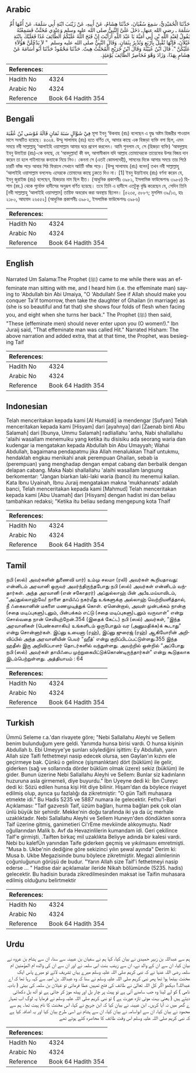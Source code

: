 ## Arabic


<div dir="rtl" lang="ar" style={{fontSize:'larger',backgroundColor:'#f8f9fa',padding:20}}>
حَدَّثَنَا الْحُمَيْدِيُّ، سَمِعَ سُفْيَانَ، حَدَّثَنَا هِشَامٌ، عَنْ أَبِيهِ، عَنْ زَيْنَبَ ابْنَةِ أَبِي سَلَمَةَ، عَنْ أُمِّهَا أُمِّ سَلَمَةَ ـ رضى الله عنها ـ دَخَلَ عَلَىَّ النَّبِيُّ صلى الله عليه وسلم وَعِنْدِي مُخَنَّثٌ فَسَمِعْتُهُ يَقُولُ لِعَبْدِ اللَّهِ بْنِ أَبِي أُمَيَّةَ يَا عَبْدَ اللَّهِ أَرَأَيْتَ إِنْ فَتَحَ اللَّهُ عَلَيْكُمُ الطَّائِفَ غَدًا فَعَلَيْكَ بِابْنَةِ غَيْلاَنَ، فَإِنَّهَا تُقْبِلُ بِأَرْبَعٍ وَتُدْبِرُ بِثَمَانٍ‏.‏ وَقَالَ النَّبِيُّ صلى الله عليه وسلم ‏ "‏ لاَ يَدْخُلَنَّ هَؤُلاَءِ عَلَيْكُنَّ ‏"‏‏.‏ قَالَ ابْنُ عُيَيْنَةَ وَقَالَ ابْنُ جُرَيْجٍ الْمُخَنَّثُ هِيتٌ‏.‏ حَدَّثَنَا مَحْمُودٌ حَدَّثَنَا أَبُو أُسَامَةَ عَنْ هِشَامٍ بِهَذَا، وَزَادَ وَهْوَ مُحَاصِرٌ الطَّائِفَ يَوْمَئِذٍ‏.‏
</div>
<div style={{backgroundColor:'#f8f9fa',padding:20, marginBottom: 10}}><table> <thead> <tr> <th>References:</th> <th></th> </tr> </thead> <tbody><tr><td>Hadith No</td><td>4324</td></tr><tr><td>Arabic No</td><td>4324</td></tr><tr><td>Reference</td><td>Book 64 Hadith 354</td></tr></tbody></table></div>

## Bengali


<div dir="ltr" lang="bn" style={{fontSize:'larger',backgroundColor:'#f8f9fa',padding:20}}>
فِيْ شَوَّالٍ سَنَةَ ثَمَانٍ قَالَهُ مُوْسَى بْنُ عُقْبَةَ মূসা ইবনু ‘উকবাহ (রাঃ) বলেছেন এ যুদ্ধ অষ্টম হিজরীর শাওয়াল মাসে সংঘটিত হয়েছে। ৪৩২৪. উম্মু সালামাহ (রাঃ) হতে বর্ণিত যে, আমার কাছে এক হিজড়া ব্যক্তি বসা ছিল, এমন সময়ে নবী সাল্লাল্লাহু ‘আলাইহি ওয়াসাল্লাম আমার ঘরে প্রবেশ করলেন। আমি শুনলাম যে, সে (হিজড়া ব্যক্তি) ‘আবদুল্লাহ ইবনু উমাইয়া (রাঃ)-কে বলছে, হে ‘আবদুল্লাহ! কী বল, আগামীকাল যদি আল্লাহ তোমাদেরকে তায়েফের উপর বিজয় দান করেন তা হলে গাইলানের কন্যাকে নিয়ে নিও। কেননা সে (এতই কোমলদেহী), সামনের দিকে আসার সময়ে তার পিঠে চারটি ভাঁজ পড়ে আবার পিঠ ফিরালে সেখানে আটটি ভাঁজ পড়ে। [উম্মু সালামাহ (রাঃ) বলেন] তখন নবী সাল্লাল্লাহু ‘আলাইহি ওয়াসাল্লাম বললেনঃ এদেরকে তোমাদের কাছে ঢুকতে দিও না। [1] ইবনু উয়াইনাহ (রাঃ) বর্ণনা করেন যে, ইবনু জুরাইজ (রাঃ) বলেছেন, হিজড়ার নাম ছিল হীত। (আধুনিক প্রকাশনীঃ ৩৯৮১, ইসলামিক ফাউন্ডেশনঃ ৩৯৮৫) হিশাম (রহ.) থেকে পূর্বোক্ত হাদীসের অনুরূপ বর্ণিত হয়েছে। তবে তিনি এ হাদীসে এতটুকু বৃদ্ধি করেছেন যে, সেদিন তিনি [নবী সাল্লাল্লাহু ‘আলাইহি ওয়াসাল্লাম] তায়িফ অবরোধ করা অবস্থায় ছিলেন। [৫২৩৫, ৫৮৮৭; মুসলিম ৩৯/১৩, হাঃ ২১৮০, আহমাদ ২৬৫৫২] (আধুনিক প্রকাশনীঃ ৩৯৮২, ইসলামিক ফাউন্ডেশনঃ ৩৯৮৬)
</div>
<div style={{backgroundColor:'#f8f9fa',padding:20, marginBottom: 10}}><table> <thead> <tr> <th>References:</th> <th></th> </tr> </thead> <tbody><tr><td>Hadith No</td><td>4324</td></tr><tr><td>Arabic No</td><td>4324</td></tr><tr><td>Reference</td><td>Book 64 Hadith 354</td></tr></tbody></table></div>

## English


<div dir="ltr" lang="en" style={{fontSize:'larger',backgroundColor:'#f8f9fa',padding:20}}>
Narrated Um Salama:The Prophet (ﷺ) came to me while there was an effeminate man sitting with me, and I heard him (i.e. the effeminate man) saying to 'Abdullah bin Abi Umaiya, "O 'Abdullah! See if Allah should make you conquer Ta'if tomorrow, then take the daughter of Ghailan (in marriage) as (she is so beautiful and fat that) she shows four folds of flesh when facing you, and eight when she turns her back." The Prophet (ﷺ) then said, "These (effeminate men) should never enter upon you (O women!)." Ibn Juraij said, "That effeminate man was called Hit." Narrated Hisham: The above narration and added extra, that at that time, the Prophet, was besieging Taif
</div>
<div style={{backgroundColor:'#f8f9fa',padding:20, marginBottom: 10}}><table> <thead> <tr> <th>References:</th> <th></th> </tr> </thead> <tbody><tr><td>Hadith No</td><td>4324</td></tr><tr><td>Arabic No</td><td>4324</td></tr><tr><td>Reference</td><td>Book 64 Hadith 354</td></tr></tbody></table></div>

## Indonesian


<div dir="ltr" lang="id" style={{fontSize:'larger',backgroundColor:'#f8f9fa',padding:20}}>
Telah menceritakan kepada kami [Al Humaidi] ia mendengar [Sufyan] Telah menceritakan kepada kami [Hisyam] dari [ayahnya] dari [Zaenab binti Abu Salamah] dari [Ibunya, Ummu Salamah] radliallahu 'anha, Nabi shallallahu 'alaihi wasallam menemuiku yang ketika itu disisiku ada seorang waria dan kudengar ia mengatakan kepada Abdullah bin Abu Umayyah; Wahai Abdullah, bagaimana pendapatmu jika Allah menalukkan Thaif untukmu, hendaklah engkau menikahi anak perempuan Ghailan, sebab ia (perempuan) yang menghadap dengan empat cabang dan berbalik dengan delapan cabang. Maka Nabi shallallahu 'alaihi wasallam langsung berkomentar: "Jangan biarkan laki-laki waria (banci) itu menemui kalian. Kata Ibnu Uyainah, Ibnu Juraij mengatakan makna 'mukhannats' adalah banci, Telah menceritakan kepada kami [Mahmud] Telah menceritakan kepada kami [Abu Usamah] dari [Hisyam] dengan hadist ini dan beliau tambahkan redaksi; "Ketika itu beliau sedang mengepung kota Thaif
</div>
<div style={{backgroundColor:'#f8f9fa',padding:20, marginBottom: 10}}><table> <thead> <tr> <th>References:</th> <th></th> </tr> </thead> <tbody><tr><td>Hadith No</td><td>4324</td></tr><tr><td>Arabic No</td><td>4324</td></tr><tr><td>Reference</td><td>Book 64 Hadith 354</td></tr></tbody></table></div>

## Tamil


<div dir="ltr" lang="ta" style={{fontSize:'larger',backgroundColor:'#f8f9fa',padding:20}}>
நபி (ஸல்) அவர்களின் துணைவி யார்) உம்மு சலமா (ரலி) அவர்கள் கூறியதாவது: என்னிடம் அரவானி ஒருவர் அமர்ந்திருந்தபோது நபி (ஸல்) அவர்கள் என்னிடம் வந்தார்கள். அந்த அரவானி (என் சகோதரர்) அப்துல்லாஹ் பின் அபீஉமய்யாவிடம், “அப்துல்லாஹ்வே! நாளை தாயிஃப் நகர்மீது உங்களுக்கு அல்லாஹ் வெற்றியளித்தால், நீ ஃகைலானின் மகளை மணமுடித்துக் கொள். ஏனென்றால், அவள் முன்பக்கம் நான்கு (சதை மடிப்புகளு)டனும், பின்பக்கம் எட்டு (சதை மடிப்புகளு)டனும் வருவாள்” என்று சொல்வதை நான் செவியுற்றேன்.354 (இதைக் கேட்ட) நபி (ஸல்) அவர்கள், “இந்த அரவானிகள் (பெண்களாகிய) உங்களிடம் ஒருபோதும் வர (அனுமதிக்க)க் கூடாது” என்று சொன்னார்கள். இப்னு உயைனா (ரஹ்), இப்னு ஜுரைஜ் (ரஹ்) ஆகியோரின் அறிவிப்பில் அந்த அரவானியின் பெயர் “ஹீத்' என்று குறிப்பிடப்பட்டுள்ளது.355 இந்த ஹதீஸ் இரு அறிவிப்பாளர் தொடர்களில் வந்துள்ளது. அவற்றில் ஒன்றில் “அப்போது நபி (ஸல்) அவர்கள் தாயிஃபை முற்றுகையிட்டுக்கொண்டிருந்தார்கள்” என்று கூடுதலாக இடம்பெற்றுள்ளது. அத்தியாயம் : 64
</div>
<div style={{backgroundColor:'#f8f9fa',padding:20, marginBottom: 10}}><table> <thead> <tr> <th>References:</th> <th></th> </tr> </thead> <tbody><tr><td>Hadith No</td><td>4324</td></tr><tr><td>Arabic No</td><td>4324</td></tr><tr><td>Reference</td><td>Book 64 Hadith 354</td></tr></tbody></table></div>

## Turkish


<div dir="ltr" lang="tr" style={{fontSize:'larger',backgroundColor:'#f8f9fa',padding:20}}>
Ümmü Seleme r.a.'dan rivayete göre; "Nebi Sallallahu Aleyhi ve Sellem benim bulunduğum yere geldi. Yanımda hunsa birisi vardı. O hunsa kişinin Abdullah b. Ebi Umeyye'ye şunları söylediğini işittim: Ey Abdullah, yarın Allah size Taifi fethetmeyi nasip edecek olursa, sen Gaylan'ın kızını ele geçirmeye bak. Çünkü o gelince (şişmanlıktan) dört (büklüm) ile gelir, giderken (sağ ve sollarında dörder büklüm olmak üzere) sekiz (büklüm) ile gider. Bunun üzerine Nebi Sallallahu Aleyhi ve Sellem: Bunlar siz kadınların huzuruna asla girmemeli, diye buyurdu." İbn Uyeyne dedi ki: İbn Cureyc dedi ki: Sözü edilen hunsa kişi Hit diye bilinir. Hişam'dan da böylece rivayet edilmiş olup, ayrıca şu fazlalığı da zikretmiştir: "O gün Taifi muhasara etmekte idi." Bu Hadis 5235 ve 5887 numara ile gelecektir. Fethu'l-Bari Açıklaması: "Taif gazvesilı Taif, üzüm bağları, hurma bağları pek çok olan ünlü büyük bir şehirdir. Mekke'nin doğu tarafında iki ya da üç merhale uzaklıktadır. Nebi Sallallahu Aleyhi ve Sellem Huneyn'den döndükten sonra Taif üzerine gitmiş, ganimetieri Ci'rEme mevkiinde alıkoymuştu. Nadr oğullarından Malik b. Avf da Hevazinlilerin kumandam idi. Geri çekilince Taif'e girmişti. .Taiften birkaç mil uzaklıkta Beliyye adında bir kalesi vardı. Nebi bu kalefÜn yanından Taife giderken geçmiş ve yıkılmasını emretmişti. "Musa b. Ukbe'nin dediğine göre sekizinci yılın şewal ayında" Derim ki: Musa b. Ukbe Megazisinde bunu böylece zikretmiştir. Megazi alimlerinin çoğunluğunun görüşü de budur. "Yarın Allah size Taif'i fethetmeyi nasip ederse ... " Hadise dair açıklamalar ileride Nikah bölümünde (5235. hadis) gelecektir. Bu hadisin burada zikredilmesinden maksat ise Taifin muhasara edilmiş olduğunu belirtmektir
</div>
<div style={{backgroundColor:'#f8f9fa',padding:20, marginBottom: 10}}><table> <thead> <tr> <th>References:</th> <th></th> </tr> </thead> <tbody><tr><td>Hadith No</td><td>4324</td></tr><tr><td>Arabic No</td><td>4324</td></tr><tr><td>Reference</td><td>Book 64 Hadith 354</td></tr></tbody></table></div>

## Urdu


<div dir="rtl" lang="ur" style={{fontSize:'larger',backgroundColor:'#f8f9fa',padding:20}}>
ہم سے عبداللہ بن زبیر حمیدی نے بیان کیا، کہا ہم نے سفیان بن عیینہ سے سنا، ان سے ہشام بن عروہ نے بیان کیا، ان سے ان کے والد نے، ان سے زینب بنت ابی سلمہ نے اور ان سے ان کی والدہ ام المؤمنین ام سلمہ رضی اللہ عنہا نے کہ نبی کریم صلی اللہ علیہ وسلم میرے یہاں تشریف لائے تو میرے پاس ایک مخنث بیٹھا ہوا تھا پھر نبی کریم صلی اللہ علیہ وسلم نے سنا کہ وہ عبداللہ بن امیہ سے کہہ رہا تھا کہ اے عبداللہ! دیکھو اگر کل اللہ تعالیٰ نے طائف کی فتح تمہیں عطا فرمائی تو غیلان بن سلمہ کی بیٹی ( بادیہ نامی ) کو لے لینا وہ جب سامنے آتی ہے تو پیٹ پر چار بل اور پیٹھ موڑ کر جاتی ہے تو آٹھ بل دکھائی دیتے ہیں ( یعنی بہت موٹی تازہ عورت ہے ) تو نبی کریم صلی اللہ علیہ وسلم نے فرمایا یہ لوگ اب تمہار ے گھر میں نہ آیا کریں۔ ابن عیینہ نے بیان کیا کہ ابن جریج نے کہا، اس مخنث کا نام ہیت تھا۔ ہم سے محمود نے بیان کیا، ان سے ابواسامہ نے بیان کیا، ان سے ہشام نے اسی طرح بیان کیا اور یہ اضافہ کیا ہے کہ نبی کریم صلی اللہ علیہ وسلم اس وقت طائف کا محاصرہ کئے ہوئے تھے
</div>
<div style={{backgroundColor:'#f8f9fa',padding:20, marginBottom: 10}}><table> <thead> <tr> <th>References:</th> <th></th> </tr> </thead> <tbody><tr><td>Hadith No</td><td>4324</td></tr><tr><td>Arabic No</td><td>4324</td></tr><tr><td>Reference</td><td>Book 64 Hadith 354</td></tr></tbody></table></div>